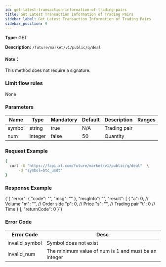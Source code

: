 ```yaml
---
id: get-latest-transaction-information-of-trading-pairs
title: Get Latest Transaction Information of Trading Pairs
sidebar_label: Get Latest Transaction Information of Trading Pairs
sidebar_position: 9
---
```


**Type:** GET

**Description:** `/future/market/v1/public/q/deal`

#### Note：

This method does not require a signature.

### Limit flow rules

None

### Parameters

| Name   | Type    | Mandatory | Default | Description  | Ranges |
| ------ | ------- | --------- | ------- | ------------ | ------ |
| symbol | string  | true      | N/A     | Trading pair |        |
| num    | integer | false     | 50      | Quantity     |        |

### Request Example

```bash title="Request"
{
  curl -G "https://fapi.xt.com/future/market/v1/public/q/deal"  \
      -d "symbol=btc_usdt"
}
```

### Response Example


<CodeBlock language="json" title="Response">
  {`{
  "error": {
    "code": "",
    "msg": ""
  },
  "msgInfo": "",
  "result": [
    {
      "a": 0,  // Volume
      "m": "", // Order side
      "p": 0,  // Price
      "s": "", // Trading pair
      "t": 0   // Time
    }
  ],
  "returnCode": 0
}`}
</CodeBlock>

### Error Code

| Error Code | Desc |
|-------------|----------------|
| invalid_symbol | Symbol does not exist |
| invalid_num | The minimum value of num is 1 and must be an integer |